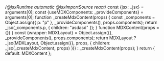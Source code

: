 /*@jsxRuntime automatic @jsxImportSource react*/
const {jsx: _jsx} = arguments[0];
const {useMDXComponents: _provideComponents} = arguments[0];
function _createMdxContent(props) {
  const _components = Object.assign({
    p: "p"
  }, _provideComponents(), props.components);
  return _jsx(_components.p, {
    children: "asdasd"
  });
}
function MDXContent(props = {}) {
  const {wrapper: MDXLayout} = Object.assign({}, _provideComponents(), props.components);
  return MDXLayout ? _jsx(MDXLayout, Object.assign({}, props, {
    children: _jsx(_createMdxContent, props)
  })) : _createMdxContent(props);
}
return {
  default: MDXContent
};

